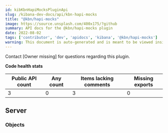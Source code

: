 ```yaml
---
id: kibKbnHapiMocksPluginApi
slug: /kibana-dev-docs/api/kbn-hapi-mocks
title: "@kbn/hapi-mocks"
image: https://source.unsplash.com/400x175/?github
summary: API docs for the @kbn/hapi-mocks plugin
date: 2022-08-02
tags: ['contributor', 'dev', 'apidocs', 'kibana', '@kbn/hapi-mocks']
warning: This document is auto-generated and is meant to be viewed inside our experimental, new docs system. Reach out in #docs-engineering for more info.
---
```




Contact [Owner missing] for questions regarding this plugin.

**Code health stats**

| Public API count  | Any count | Items lacking comments | Missing exports |
|-------------------|-----------|------------------------|-----------------|
| 3 | 0 | 3 | 0 |

## Server

### Objects
<DocDefinitionList data={kbnHapiMocksObj.server.objects}/>

